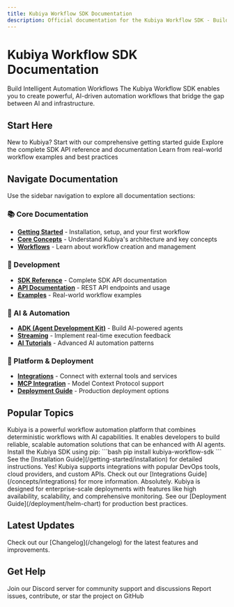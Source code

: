 ```yaml
---
title: Kubiya Workflow SDK Documentation
description: Official documentation for the Kubiya Workflow SDK - Build intelligent automation workflows
---
```


# Kubiya Workflow SDK Documentation

<Hero>
  <HeroTitle>Build Intelligent Automation Workflows</HeroTitle>
  <HeroSubtitle>
    The Kubiya Workflow SDK enables you to create powerful, AI-driven automation workflows that bridge the gap between AI and infrastructure.
  </HeroSubtitle>
</Hero>

## Start Here

<CardGroup cols={3}>
  <Card
    title="Getting Started"
    icon="rocket"
    href="/getting-started/welcome"
  >
    New to Kubiya? Start with our comprehensive getting started guide
  </Card>
  <Card
    title="SDK Reference"
    icon="code"
    href="/sdk/overview"
  >
    Explore the complete SDK API reference and documentation
  </Card>
  <Card
    title="Examples"
    icon="lightbulb"
    href="/workflows/examples"
  >
    Learn from real-world workflow examples and best practices
  </Card>
</CardGroup>

## Navigate Documentation

Use the sidebar navigation to explore all documentation sections:

### 📚 Core Documentation
- **[Getting Started](/getting-started/welcome)** - Installation, setup, and your first workflow
- **[Core Concepts](/concepts/platform-overview)** - Understand Kubiya's architecture and key concepts
- **[Workflows](/workflows/overview)** - Learn about workflow creation and management

### 🚀 Development
- **[SDK Reference](/sdk/overview)** - Complete SDK API documentation
- **[API Documentation](/api-reference/compose)** - REST API endpoints and usage
- **[Examples](/workflows/examples)** - Real-world workflow examples

### 🤖 AI & Automation
- **[ADK (Agent Development Kit)](/providers/adk/getting-started)** - Build AI-powered agents
- **[Streaming](/providers/adk/streaming)** - Implement real-time execution feedback
- **[AI Tutorials](/tutorials/ai-powered-automation)** - Advanced AI automation patterns

### 🔌 Platform & Deployment
- **[Integrations](/concepts/integrations)** - Connect with external tools and services
- **[MCP Integration](/mcp/overview)** - Model Context Protocol support
- **[Deployment Guide](/deployment/helm-chart)** - Production deployment options

## Popular Topics

<AccordionGroup>
  <Accordion title="What is Kubiya?">
    Kubiya is a powerful workflow automation platform that combines deterministic workflows with AI capabilities. It enables developers to build reliable, scalable automation solutions that can be enhanced with AI agents.
  </Accordion>
  
  <Accordion title="How do I install the SDK?">
    Install the Kubiya SDK using pip:
    ```bash
    pip install kubiya-workflow-sdk
    ```
    See the [Installation Guide](/getting-started/installation) for detailed instructions.
  </Accordion>
  
  <Accordion title="Can I integrate with existing tools?">
    Yes! Kubiya supports integrations with popular DevOps tools, cloud providers, and custom APIs. Check out our [Integrations Guide](/concepts/integrations) for more information.
  </Accordion>
  
  <Accordion title="Is Kubiya suitable for production use?">
    Absolutely. Kubiya is designed for enterprise-scale deployments with features like high availability, scalability, and comprehensive monitoring. See our [Deployment Guide](/deployment/helm-chart) for production best practices.
  </Accordion>
</AccordionGroup>

## Latest Updates

<Info>
  Check out our [Changelog](/changelog) for the latest features and improvements.
</Info>

## Get Help

<CardGroup cols={2}>
  <Card
    title="Discord Community"
    icon="discord"
    href="https://discord.gg/kubiya"
  >
    Join our Discord server for community support and discussions
  </Card>
  <Card
    title="GitHub Repository"
    icon="github"
    href="https://github.com/kubiya-sandbox/workflows"
  >
    Report issues, contribute, or star the project on GitHub
  </Card>
</CardGroup> 